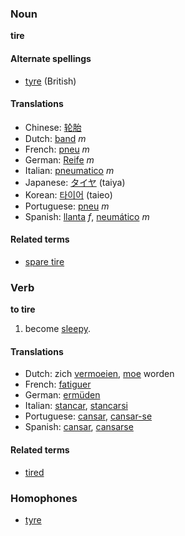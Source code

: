 ===Noun===
'''tire'''

====Alternate spellings====
*[[tyre]] (British)

====Translations====
*Chinese: [[轮胎]]
*Dutch: [[band]] ''m''
*French: [[pneu]] ''m''
*German: [[Reife]] ''m''
*Italian: [[pneumatico]] ''m''
*Japanese: [[タイヤ]] (taiya)
*Korean: [[타이어]] (taieo)
*Portuguese: [[pneu]] ''m''
*Spanish: [[llanta]] ''f'', [[neumático]] ''m''

====Related terms====
*[[spare tire]]

===Verb===
'''to tire'''

# become [[sleepy]].

====Translations====
*Dutch: zich [[vermoeien]], [[moe]] worden
*French: [[fatiguer]]
*German: [[ermüden]]
*Italian: [[stancar]], [[stancarsi]]
*Portuguese: [[cansar]], [[cansar-se]]
*Spanish: [[cansar]], [[cansarse]]

====Related terms====
*[[tired]]

===Homophones===
*[[tyre]]